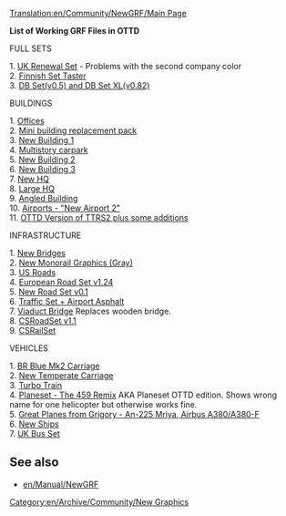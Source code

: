 [[Translation:en/Community/NewGRF/Main Page]]
[[Category:en/Archive/Community/New Graphics]]

'''List of Working GRF Files in OTTD'''

FULL SETS

1. [http://www.pikkarail.com/ttdp/ukrs/index.htm UK Renewal Set] - Problems with the second company color<br>
2. [http://www.users.tt-forums.net/finnish/Downloads.html Finnish Set Taster]<br>
3. [http://www.ewetel.net/~michael.blunck/ttd/download.html DB Set(v0.5) and DB Set XL(v0.82)]<br>


BUILDINGS

1. [http://www.bornacorn.com/Offices.zip Offices]<br>
2. [http://www.bornacorn.com/brp.zip Mini building replacement pack]<br>
3. [http://www.bornacorn.com/newoffice3.zip New Building 1]<br>
4. [http://www.bornacorn.com/mscp.rar Multistory carpark]<br>
5. [http://www.bornacorn.com/office.zip New Building 2]<br>
6. [http://www.bornacorn.com/newofficebuilding.zip New Building 3]<br>
7. [http://www.bornacorn.com/newhq.rar New HQ]<br>
8. [http://www.bornacorn.com/bighq.rar Large HQ]<br>
9. [http://www.bornacorn.com/anglebuilding.zip Angled Building]<br>
10. [http://www.tt-terminal.co.uk/downloads.shtml  Airports - "New Airport 2"] <br>
11. [http://www.tt-forums.net/viewtopic.php?t=20781 OTTD Version of TTRS2 plus some additions] <br>


INFRASTRUCTURE

1. [http://www.tt-forums.net/viewtopic.php?p=203935#203935 New Bridges] <br>
2. [http://george.zernebok.net/newgrf/newgrf.html New Monorail Graphics (Gray)] <br>
3. [http://www.as-st.com/ttd/newusa/files/usroadsw.zip US Roads]<br>
4. [http://www.tt-forums.net/viewtopic.php?p=229255#229255 European Road Set v1.24]<br>
5. [http://www.bornacorn.com/downloads.shtml New Road Set v0.1]<br>
6. [http://users2.tt-forums.net/ttdur/ttdur.htm Traffic Set + Airport Asphalt]<br>
7. [http://www.tt-forums.net/viewtopic.php?t=23489 Viaduct Bridge] Replaces wooden bridge.<br>
8. [http://ttd.tycoonez.com/?id=44 CSRoadSet v1.1]<br>
9. [http://ttd.tycoonez.com/?id=100 CSRailSet ]<br>


VEHICLES

1. [http://www.bornacorn.com/news/mk2.grf BR Blue Mk2 Carriage]<br>
2. [http://www.bornacorn.com/newcarriagew.zip  New Temperate Carriage]<br>
3. [http://www.bornacorn.com/lakie/turbotrain/turbotrainw.grf Turbo Train]<br>
4. [http://www.as-st.com/ttd/planes/files/planesetottd.zip Planeset - The 459 Remix] AKA Planeset OTTD edition. Shows wrong name for one helicopter but otherwise works fine.<br>
5. [http://forums.ttdrussia.net/viewtopic.php?t=435 Great Planes from Grigory - An-225 Mriya, Airbus A380/A380-F]<br>
6. [http://www.ttdpatch.net/newgrf/20/newshipsw.zip New Ships]<br>
7. [http://www.tt-forums.net/viewtopic.php?t=15429 UK Bus Set]<br>

== See also ==
* [[en/Manual/NewGRF]]